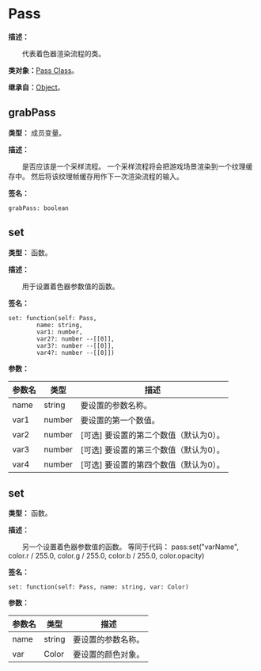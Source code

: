 # Pass

**描述：**

&emsp;&emsp;代表着色器渲染流程的类。

**类对象：**[Pass Class](/docs/api/Class%20Object/Pass)。

**继承自：**[Object](/docs/api/Class/Object)。

## grabPass

**类型：** 成员变量。

**描述：**

&emsp;&emsp;是否应该是一个采样流程。
一个采样流程将会把游戏场景渲染到一个纹理缓存中。
然后将该纹理帧缓存用作下一次渲染流程的输入。

**签名：**
```tl
grabPass: boolean
```

## set

**类型：** 函数。

**描述：**

&emsp;&emsp;用于设置着色器参数值的函数。

**签名：**
```tl
set: function(self: Pass,
		name: string,
		var1: number,
		var2?: number --[[0]],
		var3?: number --[[0]],
		var4?: number --[[0]])
```

**参数：**

| 参数名 | 类型 | 描述 |
| --- | --- | --- |
| name | string | 要设置的参数名称。 |
| var1 | number | 要设置的第一个数值。 |
| var2 | number | [可选] 要设置的第二个数值（默认为0）。 |
| var3 | number | [可选] 要设置的第三个数值（默认为0）。 |
| var4 | number | [可选] 要设置的第四个数值（默认为0）。 |

## set

**类型：** 函数。

**描述：**

&emsp;&emsp;另一个设置着色器参数值的函数。
等同于代码：
pass:set("varName", color.r / 255.0, color.g / 255.0, color.b / 255.0, color.opacity)

**签名：**
```tl
set: function(self: Pass, name: string, var: Color)
```

**参数：**

| 参数名 | 类型 | 描述 |
| --- | --- | --- |
| name | string | 要设置的参数名称。 |
| var | Color | 要设置的颜色对象。 |